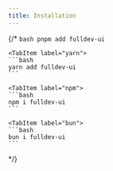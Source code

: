 ```yaml
---
title: Installation
---
```


{/* <Tabs>
  <TabItem label="pnpm">
    ```bash
    pnpm add fulldev-ui
    ```

  </TabItem>

    <TabItem label="yarn">
    ```bash
    yarn add fulldev-ui
    ```

  </TabItem>

    <TabItem label="npm">
    ```bash
    npm i fulldev-ui
    ```

  </TabItem>

    <TabItem label="bun">
    ```bash
    bun i fulldev-ui
    ```

  </TabItem>
</Tabs> */}
